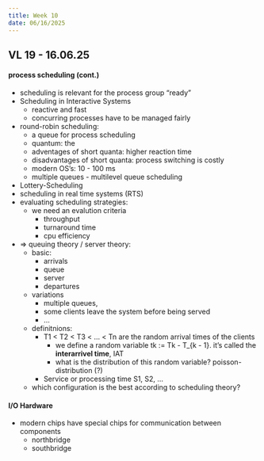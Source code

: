 ```yaml
---
title: Week 10
date: 06/16/2025
---
```


## VL 19 - 16.06.25

#### process scheduling (cont.)

* scheduling is relevant for the process group "ready"
* Scheduling in Interactive Systems
  * reactive and fast
  * concurring processes have to be managed fairly
* round-robin scheduling:
  * a queue for process scheduling
  * quantum: the 
  * adventages of short quanta: higher reaction time
  * disadvantages of short quanta: process switching is costly
  * modern OS's: 10 - 100 ms
  * multiple queues - multilevel queue scheduling
* Lottery-Scheduling
* scheduling in real time systems (RTS)
* evaluating scheduling strategies:
  * we need an evalution criteria 
    * throughput
    * turnaround time
    * cpu efficiency
* $\Rightarrow$ queuing theory / server theory:
  * basic:
    * arrivals
    * queue
    * server 
    * departures
  * variations
    * multiple queues, 
    * some clients leave the system before being served
    * ...
  * definitnions:
    * T1 < T2 < T3 < ... < Tn are the random arrival times of the clients
        * we define a random variable tk := Tk - T_{k - 1}. it's called the **interarrivel time**, IAT
        * what is the distribution of this random variable? poisson-distribution (?)
    * Service or processing time S1, S2, ... 
  * which configuration is the best according to scheduling theory? 

#### I/O Hardware

* modern chips have special chips for communication between components
  * northbridge
  * southbridge
